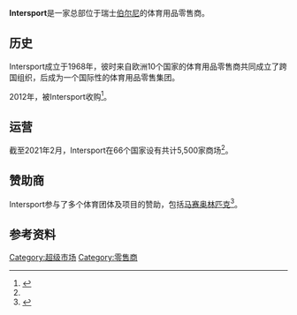 {{NotChineseTitle|time=2021-02-07}}
{{noteTA
|G1=瑞士地名
}}
{{Infobox Company 
| company_name = Intersport
| company_name_en = 
| company_logo =
| company_type =[[上市公司|上市公司]]
| local_code_name = FR
| company_slogan = 体育，最美的偶遇<br/>（{{lang|fr|Le sport, la plus belle des rencontres}}）
| market_information =
| abbreviated_name =
| foundation = 1968年
| location = {{SUI}}[[伯尔尼|伯尔尼]]
|area_served =全球
| locations =
| traded_as = [[CAC_40|CAC 40成分股]]
| key_people = Steve Evers（CEO）
| industry = 体育用品零售
| products = 购物中心
| services = 销售
| revenue = 
| parent =
| divisions =
| subsid =
| homepage = https://www.intersport.fr/
| footnotes =
| width =
}}

'''Intersport'''是一家总部位于瑞士[[伯尔尼|伯尔尼]]的体育用品零售商。

==历史==

Intersport成立于1968年，彼时来自欧洲10个国家的体育用品零售商共同成立了跨国组织，后成为一个国际性的体育用品零售集团。

2012年，{{lang|en|The Athlete’s Foot}}被Intersport收购<ref name="histoire">{{Cite web|url=https://www.intersport.fr/le-groupe/iic/|title=INTERSPORT INTERNATIONAL|accessdate=2021-02-07|author=intersport.fr|language=fr|publisher=intersport.fr|archive-date=2020-10-11|archive-url=https://web.archive.org/web/20201011010143/https://www.intersport.fr/le-groupe/iic/}}</ref>。

==运营==

截至2021年2月，Intersport在66个国家设有共计5,500家商场<ref name="histoire"/>。

==赞助商==

Intersport参与了多个体育团体及项目的赞助，包括[[马赛奥林匹克|马赛奥林匹克]]<ref>{{Cite web|url=https://www.intersport.fr/contentPage/?postID=4050|title=PARTENARIATS : OLYMPIQUE DE MARSEILLE, ET AUTRES ÉVÈNEMENTS...|accessdate=2021-02-07|author=intersport.fr|language=fr|publisher=intersport.fr}}</ref>。

==参考资料==
{{reflist}}
[[Category:超级市场|Category:超级市场]]
[[Category:零售商|Category:零售商]]